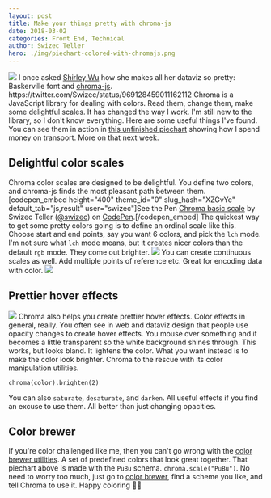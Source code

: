 ```yaml
---
layout: post
title: Make your things pretty with chroma-js
date: 2018-03-02
categories: Front End, Technical
author: Swizec Teller
hero: ./img/piechart-colored-with-chromajs.png
---
```


![](./img/piechart-colored-with-chromajs.png) I once asked [Shirley Wu](https://twitter.com/sxywu) how she makes all her dataviz so pretty: Baskerville font and [chroma-js](https://github.com/gka/chroma.js). https&#x3A;//twitter.com/Swizec/status/969128459011162112 Chroma is a JavaScript library for dealing with colors. Read them, change them, make some delightful scales. It has changed the way I work. I'm still new to the library, so I don't know everything. Here are some useful things I've found. You can see them in action in [this unfinished piechart](https://build-bwwgxbfasv.now.sh/) showing how I spend money on transport. More on that next week.

## Delightful color scales

Chroma color scales are designed to be delightful. You define two colors, and chroma-js finds the most pleasant path between them. \[codepen_embed height="400" theme_id="0" slug_hash="XZGvYe" default_tab="js,result" user="swizec"]See the Pen [Chroma basic scale](https://codepen.io/swizec/pen/XZGvYe/) by Swizec Teller ([@swizec](https://codepen.io/swizec)) on [CodePen](https://codepen.io).\[/codepen_embed] The quickest way to get some pretty colors going is to define an ordinal scale like this. Choose start and end points, say you want 6 colors, and pick the `lch` mode. I'm not sure what `lch` mode means, but it creates nicer colors than the default `rgb` mode. They come out brighter. ![](./img/lch-vs-rgb.png) You can create continuous scales as well. Add multiple points of reference etc. Great for encoding data with color. ![](./img/continuous-scales.png)

## Prettier hover effects

![](./img/hover-effect.gif) Chroma also helps you create prettier hover effects. Color effects in general, really. You often see in web and dataviz design that people use opacity changes to create hover effects. You mouse over something and it becomes a little transparent so the white background shines through. This works, but looks bland. It lightens the color. What you want instead is to make the color look brighter. Chroma to the rescue with its color manipulation utilities.

    chroma(color).brighten(2)

You can also `saturate`, `desaturate`, and `darken`. All useful effects if you find an excuse to use them. All better than just changing opacities.

## Color brewer

If you're color challenged like me, then you can't go wrong with the [color brewer utilities](http://colorbrewer2.org/#type=sequential&scheme=BuGn&n=3). A set of predefined colors that look great together. That piechart above is made with the `PuBu` schema. `chroma.scale("PuBu")`. No need to worry too much, just go to [color brewer](http://colorbrewer2.org/#type=sequential&scheme=BuGn&n=3), find a scheme you like, and tell Chroma to use it. Happy coloring 🙏🏻
